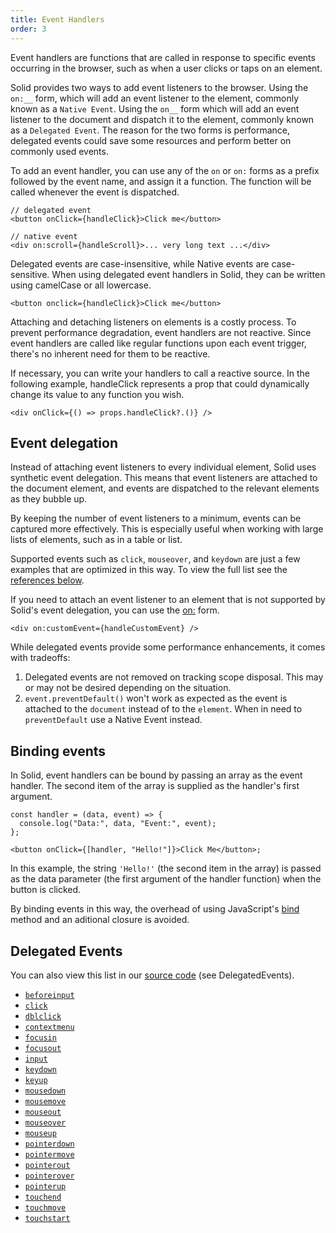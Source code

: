 ```yaml
---
title: Event Handlers
order: 3
---
```


Event handlers are functions that are called in response to specific events occurring in the browser, such as when a user clicks or taps on an element.

Solid provides two ways to add event listeners to the browser.
Using the `on:__` form, which will add an event listener to the element, commonly known as a `Native Event`.
Using the `on__` form which will add an event listener to the document and dispatch it to the element, commonly known as a `Delegated Event`.
The reason for the two forms is performance, delegated events could save some resources and perform better on  commonly used events.

To add an event handler, you can use any of the `on` or `on:` forms as a prefix followed by the event name, and assign it a function. The function will be called whenever the event is dispatched.

```tsx
// delegated event
<button onClick={handleClick}>Click me</button>

// native event
<div on:scroll={handleScroll}>... very long text ...</div>
```

Delegated events are case-insensitive, while Native events are case-sensitive. When using delegated event handlers in Solid, they can be written using camelCase or all lowercase.

```tsx
<button onclick={handleClick}>Click me</button>
```

<Callout type="tip" title="Event handlers are not reactive.">

  Attaching and detaching listeners on elements is a costly process. To prevent performance degradation, event handlers are not reactive.
  Since event handlers are called like regular functions upon each event trigger, there's no inherent need for them to be reactive.

If necessary, you can write your handlers to call a reactive source. In the following example, handleClick represents a prop that could dynamically change its value to any function you wish.

```tsx
<div onClick={() => props.handleClick?.()} />
```

</Callout>

## Event delegation

Instead of attaching event listeners to every individual element, Solid uses synthetic event delegation.
This means that event listeners are attached to the document element, and events are dispatched to the relevant elements as they bubble up.

By keeping the number of event listeners to a minimum, events can be captured more effectively.
This is especially useful when working with large lists of elements, such as in a table or list.

Supported events such as `click`, `mouseover`, and `keydown` are just a few examples that are optimized in this way.
To view the full list see the [references below](#delegated-events).

If you need to attach an event listener to an element that is not supported by Solid's event delegation, you can use the [on:](/reference/jsx-attributes/on-and-oncapture) form.

```tsx
<div on:customEvent={handleCustomEvent} />
```

<Callout type="caution">
  While delegated events provide some performance enhancements, it comes with tradeoffs:

  1. Delegated events are not removed on tracking scope disposal. This may or may not be desired depending on the situation.
  2. `event.preventDefault()` won't work as expected as the event is attached to the `document` instead of to the `element`.  When in need to `preventDefault` use a Native Event instead.
</Callout>

## Binding events

In Solid, event handlers can be bound by passing an array as the event handler.
The second item of the array is supplied as the handler's first argument.

```tsx
const handler = (data, event) => {
  console.log("Data:", data, "Event:", event);
};

<button onClick={[handler, "Hello!"]}>Click Me</button>;
```

In this example, the string `'Hello!'` (the second item in the array) is passed as the data parameter (the first argument of the handler function) when the button is clicked.

By binding events in this way, the overhead of using JavaScript's [bind](https://developer.mozilla.org/en-US/docs/Web/JavaScript/Reference/Global_objects/Function/bind) method and an aditional closure is avoided.

## Delegated Events

You can also view this list in our [source code](https://github.com/ryansolid/dom-expressions/blob/main/packages/dom-expressions/src/constants.js) (see DelegatedEvents).

- [`beforeinput`](https://developer.mozilla.org/en-US/docs/Web/API/Element/beforeinput_event)
- [`click`](https://developer.mozilla.org/en-US/docs/Web/API/HTMLElement/click)
- [`dblclick`](https://developer.mozilla.org/en-US/docs/Web/API/Element/dblclick_event)
- [`contextmenu`](https://developer.mozilla.org/en-US/docs/Web/API/Element/contextmenu_event)
- [`focusin`](https://developer.mozilla.org/en-US/docs/Web/API/Element/focusin_event)
- [`focusout`](https://developer.mozilla.org/en-US/docs/Web/API/Element/focusout_event)
- [`input`](https://developer.mozilla.org/en-US/docs/Web/API/Element/input_event)
- [`keydown`](https://developer.mozilla.org/en-US/docs/Web/API/Element/keydown_event)
- [`keyup`](https://developer.mozilla.org/en-US/docs/Web/API/Element/keyup_event)
- [`mousedown`](https://developer.mozilla.org/en-US/docs/Web/API/Element/mousedown_event)
- [`mousemove`](https://developer.mozilla.org/en-US/docs/Web/API/Element/mousemove_event)
- [`mouseout`](https://developer.mozilla.org/en-US/docs/Web/API/Element/mouseout_event)
- [`mouseover`](https://developer.mozilla.org/en-US/docs/Web/API/Element/mouseover_event)
- [`mouseup`](https://developer.mozilla.org/en-US/docs/Web/API/Element/mouseup_event)
- [`pointerdown`](https://developer.mozilla.org/en-US/docs/Web/API/Element/pointerdown_event)
- [`pointermove`](https://developer.mozilla.org/en-US/docs/Web/API/Element/pointermove_event)
- [`pointerout`](https://developer.mozilla.org/en-US/docs/Web/API/Element/pointerout_event)
- [`pointerover`](https://developer.mozilla.org/en-US/docs/Web/API/Element/pointerover_event)
- [`pointerup`](https://developer.mozilla.org/en-US/docs/Web/API/Element/pointerup_event)
- [`touchend`](https://developer.mozilla.org/en-US/docs/Web/API/Element/touchend_event)
- [`touchmove`](https://developer.mozilla.org/en-US/docs/Web/API/Element/touchmove_event)
- [`touchstart`](https://developer.mozilla.org/en-US/docs/Web/API/Element/touchstart_event)
